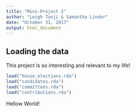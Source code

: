 ```yaml
---
title: "Mini-Project 2"
author: "Leigh Tanji & Samantha Linder"
date: "October 31, 2017"
output: html_document
---
```



## Loading the data

This project is so interesting and relevant to my life!

```r
load("house_elections.rda")
load("candidates.rda")
load("committees.rda")
load("contributions.rda")
```

Hellow World!






